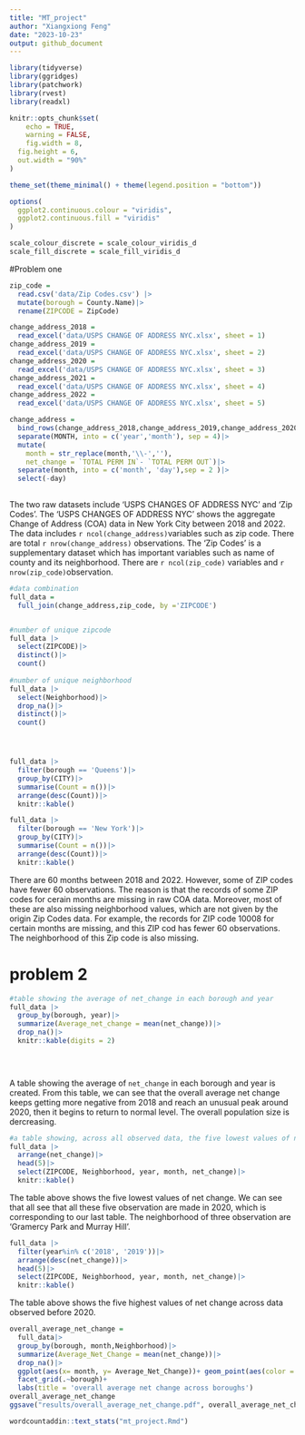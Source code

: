 ```yaml
---
title: "MT_project"
author: "Xiangxiong Feng"
date: "2023-10-23"
output: github_document
---
```


```r
library(tidyverse)
library(ggridges)
library(patchwork)
library(rvest)
library(readxl)

knitr::opts_chunk$set(
	echo = TRUE,
	warning = FALSE,
	fig.width = 8, 
  fig.height = 6,
  out.width = "90%"
)

theme_set(theme_minimal() + theme(legend.position = "bottom"))

options(
  ggplot2.continuous.colour = "viridis",
  ggplot2.continuous.fill = "viridis"
)

scale_colour_discrete = scale_colour_viridis_d
scale_fill_discrete = scale_fill_viridis_d
```

#Problem one


```r
zip_code =
  read.csv('data/Zip Codes.csv') |>
  mutate(borough = County.Name)|>
  rename(ZIPCODE = ZipCode)

change_address_2018 = 
  read_excel('data/USPS CHANGE OF ADDRESS NYC.xlsx', sheet = 1)
change_address_2019 = 
  read_excel('data/USPS CHANGE OF ADDRESS NYC.xlsx', sheet = 2)
change_address_2020 = 
  read_excel('data/USPS CHANGE OF ADDRESS NYC.xlsx', sheet = 3)
change_address_2021 = 
  read_excel('data/USPS CHANGE OF ADDRESS NYC.xlsx', sheet = 4)
change_address_2022 = 
  read_excel('data/USPS CHANGE OF ADDRESS NYC.xlsx', sheet = 5)

change_address = 
  bind_rows(change_address_2018,change_address_2019,change_address_2020,change_address_2021,change_address_2022)|>
  separate(MONTH, into = c('year','month'), sep = 4)|>
  mutate(
    month = str_replace(month,'\\-',''),
    net_change = `TOTAL PERM IN`- `TOTAL PERM OUT`)|>
  separate(month, into = c('month', 'day'),sep = 2 )|>
  select(-day)
  

```


The two raw datasets include 'USPS CHANGES OF ADDRESS NYC' and 'Zip Codes'.
The 'USPS CHANGES OF ADDRESS NYC' shows the aggregate Change of Address (COA) data
in New York City between 2018 and 2022. The data includes `r ncol(change_address)`variables such as zip code. There are total `r nrow(change_address)` observations. The 'Zip Codes' is a supplementary dataset which has important variables such as name of county and its neighborhood. There are `r ncol(zip_code)` variables and `r nrow(zip_code)`observation.


```r
#data combination
full_data = 
  full_join(change_address,zip_code, by ='ZIPCODE')


#number of unique zipcode
full_data |>
  select(ZIPCODE)|>
  distinct()|>
  count()
  
#number of unique neighborhood
full_data |>
  select(Neighborhood)|>
  drop_na()|>
  distinct()|>
  count()
  


```
#
```r
full_data |>
  filter(borough == 'Queens')|>
  group_by(CITY)|>
  summarise(Count = n())|>
  arrange(desc(Count))|>
  knitr::kable()

full_data |>
  filter(borough == 'New York')|>
  group_by(CITY)|>
  summarise(Count = n())|>
  arrange(desc(Count))|>
  knitr::kable()
```
There are 60 months between 2018 and 2022. However, some of ZIP codes have fewer 60 observations. The reason is that the records of some  ZIP codes for cerain months are missing in raw COA data.  Moreover, most of these are also missing neighborhood values, which are not given by the origin Zip Codes data. For example, the records for ZIP code 10008 for certain months are missing, and this ZIP cod has fewer 60 observations. The neighborhood of this Zip code is also missing.


# problem 2

```r
#table showing the average of net_change in each borough and year
full_data |>
  group_by(borough, year)|>
  summarize(Average_net_change = mean(net_change))|>
  drop_na()|>
  knitr::kable(digits = 2)
  

  
```

A table showing the average of `net_change` in each borough and year is created. From this table, we can see that the overall average net change keeps getting more negative from 2018 and reach an unusual peak around 2020, then it begins to return to normal level. The overall population size is dercreasing.


```r
#a table showing, across all observed data, the five lowest values of net_change
full_data |>
  arrange(net_change)|>
  head(5)|>
  select(ZIPCODE, Neighborhood, year, month, net_change)|>
  knitr::kable()
```

The table above shows the five lowest values of net change. We can see that all see that all these five observation are made in 2020, which is corresponding to our last table. The neighborhood of three observation are 'Gramercy Park and Murray Hill'.

```r
full_data |>
  filter(year%in% c('2018', '2019'))|>
  arrange(desc(net_change))|>
  head(5)|>
  select(ZIPCODE, Neighborhood, year, month, net_change)|>
  knitr::kable()
```
The table above shows the five highest values of net change across data observed before 2020.


```r
overall_average_net_change =
  full_data|>
  group_by(borough, month,Neighborhood)|>
  summarize(Average_Net_Change = mean(net_change))|>
  drop_na()|>
  ggplot(aes(x= month, y= Average_Net_Change))+ geom_point(aes(color = borough))+
  facet_grid(.~borough)+
  labs(title = 'overall average net change across boroughs')
overall_average_net_change
ggsave("results/overall_average_net_change.pdf", overall_average_net_change, width = 8, height = 5)
```




```r
wordcountaddin::text_stats("mt_project.Rmd")
```


